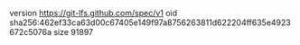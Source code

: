 version https://git-lfs.github.com/spec/v1
oid sha256:462ef33ca63d00c67405e149f97a8756263811d622204ff635e4923672c5076a
size 91897
